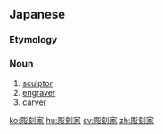 {{also|雕刻家}}
==Japanese==
{{ja-kanjitab|ちょう|こく|か|yomi=on}}

===Etymology===
{{suffix|彫刻|家|t1=carving, sculpture|t2=-er|lang=ja|sort=ちょうこくか}}

===Noun===
{{ja-noun|ちょうこくか}}

# [[sculptor]]
# [[engraver]]
# [[carver]]

[[ko:彫刻家]]
[[hu:彫刻家]]
[[sv:彫刻家]]
[[zh:彫刻家]]